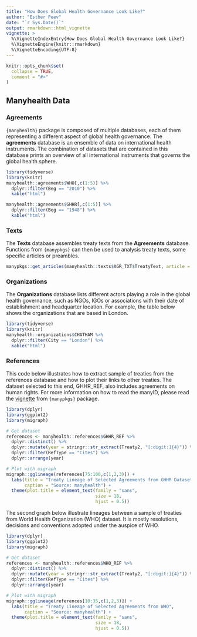 ```yaml
---
title: "How Does Global Health Governance Look Like?"
author: "Esther Peev"
date: "`r Sys.Date()`"
output: rmarkdown::html_vignette
vignette: >
  %\VignetteIndexEntry{How Does Global Health Governance Look Like?}
  %\VignetteEngine{knitr::rmarkdown}
  %\VignetteEncoding{UTF-8}
---
```


```r
knitr::opts_chunk$set(
  collapse = TRUE,
  comment = "#>"
)
```

## Manyhealth Data

### Agreements

`{manyhealth}` package is composed of multiple databases, each of them representing a different aspect of global health governance. The **agreements** database is an ensemble of data on international health instruments. The combination of datasets that are contained in this database prints an overview of all international instruments that governs the global health sphere.

```r
library(tidyverse)
library(knitr)
manyhealth::agreements$WHO[,c(1:5)] %>% 
  dplyr::filter(Beg == "2010") %>% 
  kable("html")

manyhealth::agreements$GHHR[,c(1:5)] %>% 
  dplyr::filter(Beg == "1948") %>% 
  kable("html")

```

### Texts

The **Texts** database assembles treaty texts from the **Agreements** database. Functions from `{manypkgs}` can then be used to analysis treaty texts, some specific articles or preambles.

```r
manypkgs::get_articles(manyhealth::texts$AGR_TXT$TreatyText, article = "preamble", match = "HIV")

```


### Organizations

The **Organizations** database lists different actors playing a role in the global health governance, such as NGOs, IGOs or associations with their date of establishment and headquarter location. For example, the table below shows the organizations that are based in London.

```r
library(tidyverse)
library(knitr)
manyhealth::organizations$CHATHAM %>%
  dplyr::filter(City == "London") %>% 
  kable("html")

```


### References

This code below illustrates how to extract sample of treaties from the references database and how to plot their links to other treaties. The dataset selected to this end, GHHR_REF, also includes agreements on human rights. For more information on how to read the manyID, please read the [vignette](https://globalgov.github.io/manypkgs/articles/agreements.html) from `{manypkgs}` package.

```r
library(dplyr)
library(ggplot2)
library(migraph)

# Get dataset
references <- manyhealth::references$GHHR_REF %>% 
  dplyr::distinct() %>%
  dplyr::mutate(year = stringr::str_extract(Treaty2, "[:digit:]{4}")) %>%
  dplyr::filter(RefType == "Cites") %>%
  dplyr::arrange(year)

# Plot with migraph
migraph::gglineage(references[75:100,c(1,2,3)]) +
  labs(title = "Treaty Lineage of Selected Agreements from GHHR Dataset",
       caption = "Source: manyhealth") +
  theme(plot.title = element_text(family = "sans",
                                  size = 18,
                                  hjust = 0.5))
```


The second graph below illustrate lineages between a sample of treaties from World Health Organization (WHO) dataset. It is mostly resolutions, decisions and conventions adopted under the auspice of WHO. 

```r
library(dplyr)
library(ggplot2)
library(migraph)

# Get dataset
references <- manyhealth::references$WHO_REF %>% 
  dplyr::distinct() %>%
  dplyr::mutate(year = stringr::str_extract(Treaty2, "[:digit:]{4}")) %>%
  dplyr::filter(RefType == "Cites") %>%
  dplyr::arrange(year)

# Plot with migraph
migraph::gglineage(references[10:35,c(1,2,3)]) +
  labs(title = "Treaty Lineage of Selected Agreements from WHO",
       caption = "Source: manyhealth") +
  theme(plot.title = element_text(family = "sans",
                                  size = 18,
                                  hjust = 0.5))
```

